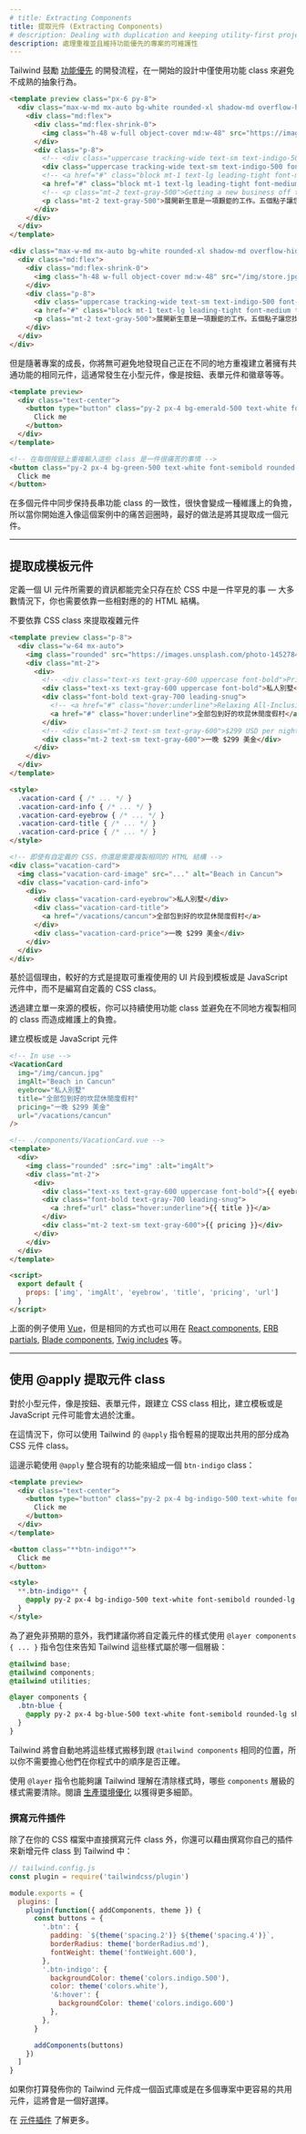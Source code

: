 ```yaml
---
# title: Extracting Components
title: 提取元件 (Extracting Components)
# description: Dealing with duplication and keeping utility-first projects maintainable.
description: 處理重複並且維持功能優先的專案的可維護性
---
```



<!-- Tailwind encourages a [utility-first](/docs/utility-first) workflow, where designs are initially implemented using only utility classes to avoid premature abstraction. -->
Tailwind 鼓勵 [功能優先](/docs/utility-first) 的開發流程，在一開始的設計中僅使用功能 class 來避免不成熟的抽象行為。

```html indigo
<template preview class="px-6 py-8">
  <div class="max-w-md mx-auto bg-white rounded-xl shadow-md overflow-hidden md:max-w-2xl">
    <div class="md:flex">
      <div class="md:flex-shrink-0">
        <img class="h-48 w-full object-cover md:w-48" src="https://images.unsplash.com/photo-1515711660811-48832a4c6f69?ixlib=rb-1.2.1&ixid=eyJhcHBfaWQiOjEyMDd9&auto=format&fit=crop&w=448&q=80" width="448" height="299" alt="Man looking at item at a store">
      </div>
      <div class="p-8">
        <!-- <div class="uppercase tracking-wide text-sm text-indigo-500 font-semibold">Case study</div> -->
        <div class="uppercase tracking-wide text-sm text-indigo-500 font-semibold">案例分析</div>
        <!-- <a href="#" class="block mt-1 text-lg leading-tight font-medium text-black hover:underline">Finding customers for your new business</a> -->
        <a href="#" class="block mt-1 text-lg leading-tight font-medium text-black hover:underline">為您新的生意找到消費者</a>
        <!-- <p class="mt-2 text-gray-500">Getting a new business off the ground is a lot of hard work. Here are five ideas you can use to find your first customers.</p> -->
        <p class="mt-2 text-gray-500">展開新生意是一項艱鉅的工作。五個點子讓您找到第一位消費者。</p>
      </div>
    </div>
  </div>
</template>

<div class="max-w-md mx-auto bg-white rounded-xl shadow-md overflow-hidden md:max-w-2xl">
  <div class="md:flex">
    <div class="md:flex-shrink-0">
      <img class="h-48 w-full object-cover md:w-48" src="/img/store.jpg" alt="Man looking at item at a store">
    </div>
    <div class="p-8">
      <div class="uppercase tracking-wide text-sm text-indigo-500 font-semibold">案例分析</div>
      <a href="#" class="block mt-1 text-lg leading-tight font-medium text-black hover:underline">為您新的生意找到消費者</a>
      <p class="mt-2 text-gray-500">展開新生意是一項艱鉅的工作。五個點子讓您找到第一位消費者。</p>
    </div>
  </div>
</div>
```

<!-- But as a project grows, you'll inevitably find yourself repeating common utility combinations to recreate the same component in many different places. This is most apparent with small components, like buttons, form elements, badges, etc. -->
但是隨著專案的成長，你將無可避免地發現自己正在不同的地方重複建立著擁有共通功能的相同元件，這通常發生在小型元件，像是按鈕、表單元件和徽章等等。

```html emerald
<template preview>
  <div class="text-center">
    <button type="button" class="py-2 px-4 bg-emerald-500 text-white font-semibold rounded-lg shadow-md hover:bg-emerald-700 focus:outline-none focus:ring-2 focus:ring-emerald-400 focus:ring-opacity-75">
      Click me
    </button>
  </div>
</template>

<!-- 在每個按鈕上重複輸入這些 class 是一件很痛苦的事情 -->
<button class="py-2 px-4 bg-green-500 text-white font-semibold rounded-lg shadow-md hover:bg-green-700 focus:outline-none focus:ring-2 focus:ring-green-400 focus:ring-opacity-75">
  Click me
</button>
```

<!-- Keeping a long list of utility classes in sync across many component instances can quickly become a real maintenance burden, so when you start running into painful duplication like this, it's a good idea to extract a component. -->
在多個元件中同步保持長串功能 class 的一致性，很快會變成一種維護上的負擔，所以當你開始進入像這個案例中的痛苦迴圈時，最好的做法是將其提取成一個元件。

---

<!-- ## Extracting template components -->
## 提取成模板元件

<!-- It's very rare that all of the information needed to define a UI component can live entirely in CSS — there's almost always some important corresponding HTML structure you need to use as well. -->
定義一個 UI 元件所需要的資訊都能完全只存在於 CSS 中是一件罕見的事 — 大多數情況下，你也需要依靠一些相對應的的 HTML 結構。

<!-- <TipBad>Don't rely on CSS classes to extract complex components</TipBad> -->
<TipBad>不要依靠 CSS class 來提取複雜元件</TipBad>

```html
<template preview class="p-8">
  <div class="w-64 mx-auto">
    <img class="rounded" src="https://images.unsplash.com/photo-1452784444945-3f422708fe5e?ixlib=rb-1.2.1&ixid=eyJhcHBfaWQiOjEyMDd9&auto=format&fit=crop&w=512&q=80" width="512" height="341" alt="Beach">
    <div class="mt-2">
      <div>
        <!-- <div class="text-xs text-gray-600 uppercase font-bold">Private Villa</div> -->
        <div class="text-xs text-gray-600 uppercase font-bold">私人別墅</div>
        <div class="font-bold text-gray-700 leading-snug">
          <!-- <a href="#" class="hover:underline">Relaxing All-Inclusive Resort in Cancun</a> -->
          <a href="#" class="hover:underline">全部包到好的坎昆休閒度假村</a>
        </div>
        <!-- <div class="mt-2 text-sm text-gray-600">$299 USD per night</div> -->
        <div class="mt-2 text-sm text-gray-600">一晚 $299 美金</div>
      </div>
    </div>
  </div>
</template>

<style>
  .vacation-card { /* ... */ }
  .vacation-card-info { /* ... */ }
  .vacation-card-eyebrow { /* ... */ }
  .vacation-card-title { /* ... */ }
  .vacation-card-price { /* ... */ }
</style>

<!-- 即使有自定義的 CSS，你還是需要複製相同的 HTML 結構 -->
<div class="vacation-card">
  <img class="vacation-card-image" src="..." alt="Beach in Cancun">
  <div class="vacation-card-info">
    <div>
      <div class="vacation-card-eyebrow">私人別墅</div>
      <div class="vacation-card-title">
        <a href="/vacations/cancun">全部包到好的坎昆休閒度假村</a>
      </div>
      <div class="vacation-card-price">一晚 $299 美金</div>
    </div>
  </div>
</div>
```

<!-- For this reason, it's often better to extract reusable pieces of your UI into _template partials_ or _JavaScript components_ instead of writing custom CSS classes. -->
基於這個理由，較好的方式是提取可重複使用的 UI 片段到模板或是 JavaScript 元件中，而不是編寫自定義的 CSS class。

<!-- By creating a single source of truth for a template, you can keep using utility classes without any of the maintenance burden created by duplicating the same classes in multiple places. -->
透過建立單一來源的模板，你可以持續使用功能 class 並避免在不同地方複製相同的 class 而造成維護上的負擔。

<!-- <TipGood>Create a template partial or JavaScript component</TipGood> -->
<TipGood>建立模板或是 JavaScript 元件</TipGood>

```html
<!-- In use -->
<VacationCard
  img="/img/cancun.jpg"
  imgAlt="Beach in Cancun"
  eyebrow="私人別墅"
  title="全部包到好的坎昆休閒度假村"
  pricing="一晚 $299 美金"
  url="/vacations/cancun"
/>

<!-- ./components/VacationCard.vue -->
<template>
  <div>
    <img class="rounded" :src="img" :alt="imgAlt">
    <div class="mt-2">
      <div>
        <div class="text-xs text-gray-600 uppercase font-bold">{{ eyebrow }}</div>
        <div class="font-bold text-gray-700 leading-snug">
          <a :href="url" class="hover:underline">{{ title }}</a>
        </div>
        <div class="mt-2 text-sm text-gray-600">{{ pricing }}</div>
      </div>
    </div>
  </div>
</template>

<script>
  export default {
    props: ['img', 'imgAlt', 'eyebrow', 'title', 'pricing', 'url']
  }
</script>
```

<!-- The above example uses [Vue](https://vuejs.org/v2/guide/components.html), but the same approach can be used with [React components](https://reactjs.org/docs/components-and-props.html), [ERB partials](https://guides.rubyonrails.org/v5.2/layouts_and_rendering.html#using-partials), [Blade components](https://laravel.com/docs/5.8/blade#components-and-slots), [Twig includes](https://twig.symfony.com/doc/2.x/templates.html#including-other-templates), etc. -->
上面的例子使用  [Vue](https://vuejs.org/v2/guide/components.html)，但是相同的方式也可以用在 [React components](https://reactjs.org/docs/components-and-props.html), [ERB partials](https://guides.rubyonrails.org/v5.2/layouts_and_rendering.html#using-partials), [Blade components](https://laravel.com/docs/5.8/blade#components-and-slots), [Twig includes](https://twig.symfony.com/doc/2.x/templates.html#including-other-templates) 等。

---

<!-- ## Extracting component classes with @apply -->
## 使用 @apply 提取元件 class

<!-- For small components like buttons and form elements, creating a template partial or JavaScript component can often feel too heavy compared to a simple CSS class. -->
對於小型元件，像是按鈕、表單元件，跟建立 CSS class 相比，建立模板或是 JavaScript 元件可能會太過於沈重。

<!-- In these situations, you can use Tailwind's `@apply` directive to easily extract common utility patterns to CSS component classes. -->
在這情況下，你可以使用 Tailwind 的 `@apply` 指令輕易的提取出共用的部分成為 CSS 元件 class。

<!-- Here's what a `btn-indigo` class might look like using `@apply` to compose it from existing utilities: -->
這邊示範使用 `@apply` 整合現有的功能來組成一個 `btn-indigo` class：

```html indigo
<template preview>
  <div class="text-center">
    <button type="button" class="py-2 px-4 bg-indigo-500 text-white font-semibold rounded-lg shadow-md hover:bg-indigo-700 focus:outline-none focus:ring-2 focus:ring-indigo-400 focus:ring-opacity-75">
      Click me
    </button>
  </div>
</template>

<button class="**btn-indigo**">
  Click me
</button>

<style>
  **.btn-indigo** {
    @apply py-2 px-4 bg-indigo-500 text-white font-semibold rounded-lg shadow-md hover:bg-indigo-700 focus:outline-none focus:ring-2 focus:ring-indigo-400 focus:ring-opacity-75;
  }
</style>
```

<!-- To avoid unintended specificity issues, we recommend wrapping your custom component styles with the `@layer components { ... }` directive to tell Tailwind what layer those styles belong to: -->
為了避免非預期的意外，我們建議你將自定義元件的樣式使用 `@layer components { ... }` 指令包住來告知 Tailwind 這些樣式屬於哪一個層級：

```css
@tailwind base;
@tailwind components;
@tailwind utilities;

@layer components {
  .btn-blue {
    @apply py-2 px-4 bg-blue-500 text-white font-semibold rounded-lg shadow-md hover:bg-blue-700 focus:outline-none focus:ring-2 focus:ring-blue-400 focus:ring-opacity-75;
  }
}
```

<!-- Tailwind will automatically move those styles to the same place as `@tailwind components`, so you don't have to worry about getting the order right in your source files. -->
Tailwind 將會自動地將這些樣式搬移到跟 `@tailwind components` 相同的位置，所以你不需要擔心他們在你程式中的順序是否正確。

<!-- Using the `@layer` directive will also instruct Tailwind to consider those styles for purging when purging the `components` layer. Read our [documentation on optimizing for production](/docs/optimizing-for-production) for more details. -->
使用 `@layer` 指令也能夠讓 Tailwind 理解在清除樣式時，哪些 `components` 層級的樣式需要清除。閱讀 [生產環境優化](/docs/optimizing-for-production) 以獲得更多細節。

<!-- ### Writing a component plugin -->
### 撰寫元件插件

<!-- In addition to writing component classes directly in your CSS files, you can also add component classes to Tailwind by writing your own plugin: -->
除了在你的 CSS 檔案中直接撰寫元件 class 外，你還可以藉由撰寫你自己的插件來新增元件 class 到 Tailwind 中：

```js
// tailwind.config.js
const plugin = require('tailwindcss/plugin')

module.exports = {
  plugins: [
    plugin(function({ addComponents, theme }) {
      const buttons = {
        '.btn': {
          padding: `${theme('spacing.2')} ${theme('spacing.4')}`,
          borderRadius: theme('borderRadius.md'),
          fontWeight: theme('fontWeight.600'),
        },
        '.btn-indigo': {
          backgroundColor: theme('colors.indigo.500'),
          color: theme('colors.white'),
          '&:hover': {
            backgroundColor: theme('colors.indigo.600')
          },
        },
      }

      addComponents(buttons)
    })
  ]
}
```

<!-- This can be a good choice if you want to publish your Tailwind components as a library or make it easier to share components across multiple projects. -->
如果你打算發佈你的 Tailwind 元件成一個函式庫或是在多個專案中更容易的共用元件，這將會是一個好選擇。

<!-- Learn more in the [component plugin documentation](/docs/plugins#adding-components). -->
在 [元件插件](/docs/plugins#adding-components) 了解更多。

